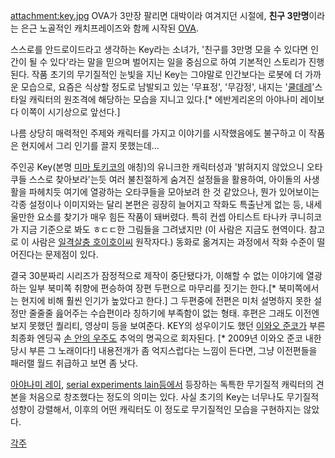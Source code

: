attachment:key.jpg
OVA가 3만장 팔리면 대박이라 여겨지던 시절에, '''친구 3만명'''이라는 은근 노골적인 캐치프레이즈와 함께 시작된 [[OVA]].

스스로를 안드로이드라고 생각하는 Key라는 소녀가, '친구를 3만명 모을 수 있다면 인간이 될 수 있다'라는 말을 믿으며 벌어지는 일을 중심으로 하여 기본적인 스토리가 진행된다. 작품 초기의 무기질적인 눈빛을 지닌 Key는 그야말로 인간보다는 로봇에 더 가까운 모습으로, 요즘은 식상할 정도로 남발되고 있는 '무표정', '무감정', 내지는 '[[쿨데레]]'스타일 캐릭터의 원조격에 해당하는 모습을 지니고 있다.[* 에반게리온의 아야나미 레이보다 이쪽이 시기상으로 앞선다.]

나름 상당히 매력적인 주제와 캐릭터를 가지고 이야기를 시작했음에도 불구하고 이 작품은 현지에서 그리 인기를 끌지 못했는데...

주인공 Key(본명 [[미마 토키코]]의 애칭)의 유니크한 캐릭터성과 '밝혀지지 않았으니 오타쿠들 스스로 찾아보라'는듯 여러 불친절하게 숨겨진 설정들을 활용하여, 아이돌의 사생활을 파헤치듯 여기에 열광하는 오타쿠들을 모아보려 한 것 같았으나, 뭔가 있어보이는 각종 설정이나 이미지와는 달리 본편은 굉장히 늘어지고 작화도 특출난게 없는 등, 내세울만한 요소를 찾기가 매우 힘든 작품이 돼버렸다.
특히 컨셉 아티스트 타나카 쿠니히코가 지금 기준으로 봐도 ㅎㄷㄷ한 그림들을 그려냈지만 (이 사람은 지금도 현역이다. 참고로 이 사람은 [[일격살충 호이호이씨]] 원작자다.) 동화로 옮겨지는 과정에서 작화 수준이 떨어진다는 문제점이 있다.

결국 30분짜리 시리즈가 잠정적으로 제작이 중단됐다가, 이해할 수 없는 이야기에 열광하는 일부 북미쪽 취향에 편승하여 장편 두편으로 마무리를 짓기는 한다.[* 북미쪽에서는 현지에 비해 훨씬 인기가 높았다고 한다.] 그 두편중에 전편은 미처 설명하지 못한 설정만 줄줄줄 읊어주는 수습편이라 칭하기에 부족함이 없는 형태. 후편은 그래도 이전엔 보지 못했던 퀄리티, 영상미 등을 보여준다. KEY의 성우이기도 했던 [[이와오 준코]]가 부른 최종화 엔딩곡 [[손 안의 우주]]도 추억의 명곡으로 회자된다. [* 2009년 이와오 준코 내한 당시 부른 그 노래이다!] 내용전개가 좀 억지스럽다는 느낌이 든다면, 그냥 이전편들을 패러랠 월드 취급하고 보면 좀 낫다.

[[아야나미 레이]], [[serial experiments lain]]등에서 등장하는 독특한 무기질적 캐릭터의 견본을 처음으로 창조했다는 정도의 의미는 있다. 사실 초기의 Key는 너무나도 무기질적 성향이 강렬해서, 이후의 어떤 캐릭터도 이 정도로 무기질적인 모습을 구현하지는 않았다.

[[각주]]
